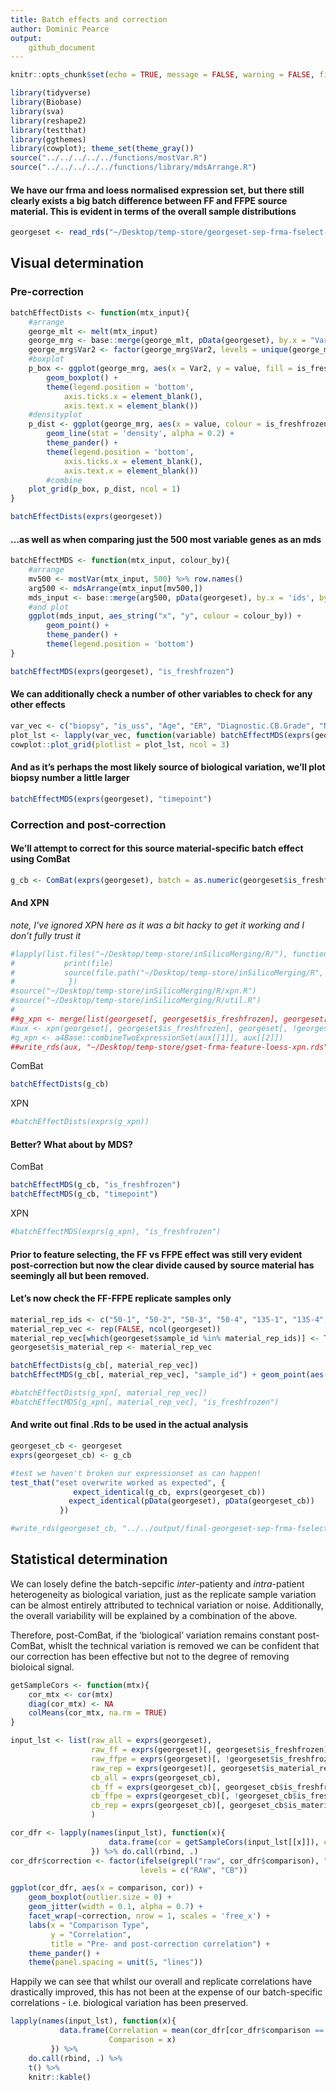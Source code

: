 ```yaml
---
title: Batch effects and correction
author: Dominic Pearce
output:
    github_document
---
```


```r
knitr::opts_chunk$set(echo = TRUE, message = FALSE, warning = FALSE, fig.align = 'center', fig.width = 8, fig.height = 6)
```

```r
library(tidyverse)
library(Biobase)
library(sva)
library(reshape2)
library(testthat)
library(ggthemes)
library(cowplot); theme_set(theme_gray())
source("../../../../../functions/mostVar.R")
source("../../../../../functions/library/mdsArrange.R")
```

#### We have our frma and loess normalised expression set, but there still clearly exists a big batch difference between FF and FFPE source material. This is evident in terms of the overall sample distributions

```r
georgeset <- read_rds("~/Desktop/temp-store/georgeset-sep-frma-fselect-loess-clin.Rds")
```

## Visual determination

### Pre-correction

```r
batchEffectDists <- function(mtx_input){
    #arrange
    george_mlt <- melt(mtx_input)
    george_mrg <- base::merge(george_mlt, pData(georgeset), by.x = "Var2", by.y = 0)
    george_mrg$Var2 <- factor(george_mrg$Var2, levels = unique(george_mrg$Var2[order(george_mrg$is_freshfrozen)]))
    #boxplot
    p_box <- ggplot(george_mrg, aes(x = Var2, y = value, fill = is_freshfrozen)) + 
        geom_boxplot() +
        theme(legend.position = 'bottom',
            axis.ticks.x = element_blank(),
            axis.text.x = element_blank())
    #densityplot
    p_dist <- ggplot(george_mrg, aes(x = value, colour = is_freshfrozen, group = Var2), alpha = 0.05) + 
        geom_line(stat = 'density', alpha = 0.2) + 
        theme_pander() +    
        theme(legend.position = 'bottom',
            axis.ticks.x = element_blank(),
            axis.text.x = element_blank()) 
        #combine
    plot_grid(p_box, p_dist, ncol = 1)
}

batchEffectDists(exprs(georgeset))
```

#### ...as well as when comparing just the 500 most variable genes as an mds

```r
batchEffectMDS <- function(mtx_input, colour_by){
    #arrange
    mv500 <- mostVar(mtx_input, 500) %>% row.names()
    arg500 <- mdsArrange(mtx_input[mv500,]) 
    mds_input <- base::merge(arg500, pData(georgeset), by.x = 'ids', by.y = 0)
    #and plot
    ggplot(mds_input, aes_string("x", "y", colour = colour_by)) + 
        geom_point() + 
        theme_pander() + 
        theme(legend.position = 'bottom')
}

batchEffectMDS(exprs(georgeset), "is_freshfrozen")
```

#### We can additionally check a number of other variables to check for any other effects

```r
var_vec <- c("biopsy", "is_uss", "Age", "ER", "Diagnostic.CB.Grade", "No.of.Pos.Nodes")
plot_lst <- lapply(var_vec, function(variable) batchEffectMDS(exprs(georgeset), variable))
cowplot::plot_grid(plotlist = plot_lst, ncol = 3)
```

#### And as it's perhaps the most likely source of biological variation, we'll plot biopsy number a little larger

```r
batchEffectMDS(exprs(georgeset), "timepoint")
```

### Correction and post-correction

#### We'll attempt to correct for this source material-specific batch effect using ComBat

```r
g_cb <- ComBat(exprs(georgeset), batch = as.numeric(georgeset$is_freshfrozen))
```

#### And XPN

*note, I've ignored XPN here as it was a bit hacky to get it working and I don't fully trust it*

```r
#lapply(list.files("~/Desktop/temp-store/inSilicoMerging/R/"), function(file){
#           print(file)
#           source(file.path("~/Desktop/temp-store/inSilicoMerging/R", file))
#            })
#source("~/Desktop/temp-store/inSilicoMerging/R/xpn.R")
#source("~/Desktop/temp-store/inSilicoMerging/R/util.R")
#
##g_xpn <- merge(list(georgeset[, georgeset$is_freshfrozen], georgeset[, !georgeset$is_freshfrozen]), method = "XPN")
#aux <- xpn(georgeset[, georgeset$is_freshfrozen], georgeset[, !georgeset$is_freshfrozen])
#g_xpn <- a4Base::combineTwoExpressionSet(aux[[1]], aux[[2]])
##write_rds(aux, "~/Desktop/temp-store/gset-frma-feature-loess-xpn.rds")
```

ComBat

```r
batchEffectDists(g_cb)
```

XPN

```r
#batchEffectDists(exprs(g_xpn))
```

#### Better? What about by MDS?

ComBat

```r
batchEffectMDS(g_cb, "is_freshfrozen")
batchEffectMDS(g_cb, "timepoint") 
```

XPN

```r
#batchEffectMDS(exprs(g_xpn), "is_freshfrozen")
```

#### Prior to feature selecting, the FF vs FFPE effect was still very evident post-correction but now the clear divide caused by source material has seemingly all but been removed.

#### Let's now check the FF-FFPE replicate samples only

```r
material_rep_ids <- c("50-1", "50-2", "50-3", "50-4", "135-1", "135-4", "188-1", "268-1", "268-2", "298-1", "298-2", "347-3", "413-1", "413-2", "416-1", "416-2")
material_rep_vec <- rep(FALSE, ncol(georgeset))
material_rep_vec[which(georgeset$sample_id %in% material_rep_ids)] <- TRUE
georgeset$is_material_rep <- material_rep_vec

batchEffectDists(g_cb[, material_rep_vec])
batchEffectMDS(g_cb[, material_rep_vec], "sample_id") + geom_point(aes(size = is_freshfrozen))

#batchEffectDists(g_xpn[, material_rep_vec])
#batchEffectMDS(g_xpn[, material_rep_vec], "is_freshfrozen")
```

#### And write out final .Rds to be used in the actual analysis

```r
georgeset_cb <- georgeset
exprs(georgeset_cb) <- g_cb

#test we haven't broken our expressionset as can happen!
test_that("eset overwrite worked as expected", {
              expect_identical(g_cb, exprs(georgeset_cb))
             expect_identical(pData(georgeset), pData(georgeset_cb))
           })

#write_rds(georgeset_cb, "../../output/final-georgeset-sep-frma-fselect-loess-clin-cb.Rds")
```

## Statistical determination 

We can losely define the batch-sepcific *inter*-patienty and *intra*-patient heterogeneity as biological variation, just as the replicate sample variation can be almost entirely attributed to technical variation or noise. Additionally, the overall variability will be explained by a combination of the above.

Therefore, post-ComBat, if the 'biological' variation remains constant post-ComBat, whislt the technical variation is removed we can be confident that our correction has been effective but not to the degree of removing bioloical signal.

```r
getSampleCors <- function(mtx){
    cor_mtx <- cor(mtx)
    diag(cor_mtx) <- NA
    colMeans(cor_mtx, na.rm = TRUE)
}

input_lst <- list(raw_all = exprs(georgeset), 
                  raw_ff = exprs(georgeset)[, georgeset$is_freshfrozen],
                  raw_ffpe = exprs(georgeset)[, !georgeset$is_freshfrozen],
                  raw_rep = exprs(georgeset)[, georgeset$is_material_rep],
                  cb_all = exprs(georgeset_cb), 
                  cb_ff = exprs(georgeset_cb)[, georgeset_cb$is_freshfrozen],
                  cb_ffpe = exprs(georgeset_cb)[, !georgeset_cb$is_freshfrozen],
                  cb_rep = exprs(georgeset_cb)[, georgeset_cb$is_material_rep]
                  )

cor_dfr <- lapply(names(input_lst), function(x){
                      data.frame(cor = getSampleCors(input_lst[[x]]), comparison = x)
                  }) %>% do.call(rbind, .)
cor_dfr$correction <- factor(ifelse(grepl("raw", cor_dfr$comparison), "RAW", "CB"), 
                             levels = c("RAW", "CB"))

ggplot(cor_dfr, aes(x = comparison, cor)) + 
    geom_boxplot(outlier.size = 0) + 
    geom_jitter(width = 0.1, alpha = 0.7) +
    facet_wrap(~correction, nrow = 1, scales = 'free_x') + 
    labs(x = "Comparison Type", 
         y = "Correlation", 
         title = "Pre- and post-correction correlation") +
    theme_pander() +
    theme(panel.spacing = unit(5, "lines"))
```

Happily we can see that whilst our overall and replicate correlations have drastically improved, this has not been at the expense of our batch-specific correlations - i.e. biological variation has been preserved.

```r
lapply(names(input_lst), function(x){
           data.frame(Correlation = mean(cor_dfr[cor_dfr$comparison == x,]$cor), 
                      Comparison = x) 
         }) %>% 
    do.call(rbind, .) %>%
    t() %>% 
    knitr::kable()
```




